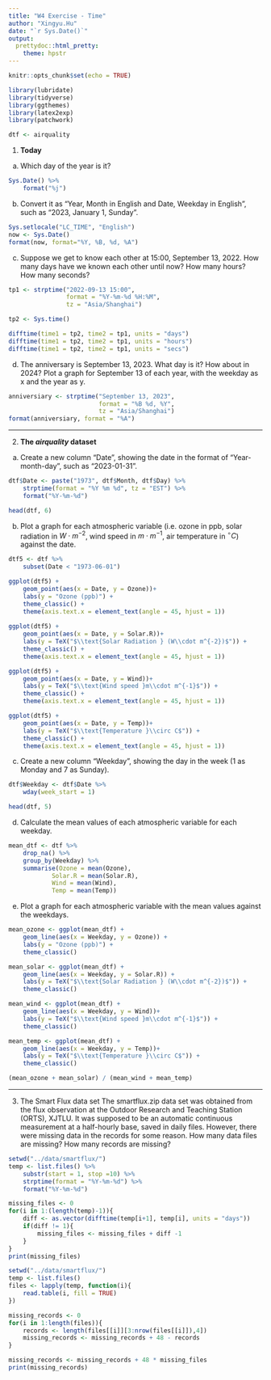 ```yaml
---
title: "W4 Exercise - Time"
author: "Xingyu.Hu"
date: "`r Sys.Date()`"
output:
  prettydoc::html_pretty:
    theme: hpstr
---
```


```r
knitr::opts_chunk$set(echo = TRUE)
```

```r
library(lubridate)
library(tidyverse)
library(ggthemes)
library(latex2exp)
library(patchwork)

dtf <- airquality
```


1. **Today**

a. Which day of the year is it?

```r
Sys.Date() %>%
    format("%j")
```

b. Convert it as "Year, Month in English and Date, Weekday in English", such as "2023, January 1, Sunday".

```r
Sys.setlocale("LC_TIME", "English")
now <- Sys.Date()
format(now, format="%Y, %B, %d, %A")
```

c. Suppose we get to know each other at 15:00, September 13, 2022. How many days have we known each other until now? How many hours? How many seconds?

```r
tp1 <- strptime("2022-09-13 15:00", 
                format = "%Y-%m-%d %H:%M",
                tz = "Asia/Shanghai")

tp2 <- Sys.time()

difftime(time1 = tp2, time2 = tp1, units = "days")
difftime(time1 = tp2, time2 = tp1, units = "hours")
difftime(time1 = tp2, time2 = tp1, units = "secs")
```

d. The anniversary is September 13, 2023. What day is it? How about in 2024? Plot a graph for September 13 of each year, with the weekday as x and the year as y.

```r
anniversiary <- strptime("September 13, 2023",
                         format = "%B %d, %Y",
                         tz = "Asia/Shanghai")
format(anniversiary, format = "%A")
```

---

2. **The *airquality* dataset**

a. Create a new column "Date", showing the date in the format of "Year-month-day", such as "2023-01-31".

```r
dtf$Date <- paste("1973", dtf$Month, dtf$Day) %>%
    strptime(format = "%Y %m %d", tz = "EST") %>%
    format("%Y-%m-%d")

head(dtf, 6)
```

b. Plot a graph for each atmospheric variable (i.e. ozone in ppb, solar radiation in $W\cdot m^{-2}$, wind speed in $m\cdot m^{-1}$, air temperature in $^\circ C$) against the date.

```r
dtf5 <- dtf %>%
    subset(Date < "1973-06-01")

ggplot(dtf5) +
    geom_point(aes(x = Date, y = Ozone))+
    labs(y = "Ozone (ppb)") +
    theme_classic() +
    theme(axis.text.x = element_text(angle = 45, hjust = 1))
    
ggplot(dtf5) +
    geom_point(aes(x = Date, y = Solar.R))+
    labs(y = TeX("$\\text{Solar Radiation } (W\\cdot m^{-2})$")) +
    theme_classic() +
    theme(axis.text.x = element_text(angle = 45, hjust = 1))

ggplot(dtf5) +
    geom_point(aes(x = Date, y = Wind))+
    labs(y = TeX("$\\text{Wind speed }m\\cdot m^{-1}$")) +
    theme_classic() +
    theme(axis.text.x = element_text(angle = 45, hjust = 1))

ggplot(dtf5) +
    geom_point(aes(x = Date, y = Temp))+
    labs(y = TeX("$\\text{Temperature }\\circ C$")) +
    theme_classic() +
    theme(axis.text.x = element_text(angle = 45, hjust = 1))

```

c. Create a new column "Weekday", showing the day in the week (1 as Monday and 7 as Sunday).

```r
dtf$Weekday <- dtf$Date %>%
    wday(week_start = 1)

head(dtf, 5)
```

d. Calculate the mean values of each atmospheric variable for each weekday.

```r
mean_dtf <- dtf %>%
    drop_na() %>%
    group_by(Weekday) %>%
    summarise(Ozone = mean(Ozone),
            Solar.R = mean(Solar.R),
            Wind = mean(Wind),
            Temp = mean(Temp))
```

e. Plot a graph for each atmospheric variable with the mean values against the weekdays.

```r
mean_ozone <- ggplot(mean_dtf) +
    geom_line(aes(x = Weekday, y = Ozone)) +
    labs(y = "Ozone (ppb)") +
    theme_classic()

mean_solar <- ggplot(mean_dtf) +
    geom_line(aes(x = Weekday, y = Solar.R)) +
    labs(y = TeX("$\\text{Solar Radiation } (W\\cdot m^{-2})$")) +
    theme_classic()

mean_wind <- ggplot(mean_dtf) +
    geom_line(aes(x = Weekday, y = Wind))+
    labs(y = TeX("$\\text{Wind speed }m\\cdot m^{-1}$")) +
    theme_classic()

mean_temp <- ggplot(mean_dtf) +
    geom_line(aes(x = Weekday, y = Temp))+
    labs(y = TeX("$\\text{Temperature }\\circ C$")) +
    theme_classic()

(mean_ozone + mean_solar) / (mean_wind + mean_temp)
```

---

3. The Smart Flux data set The smartflux.zip data set was obtained from the flux observation at the Outdoor Research and Teaching Station (ORTS), XJTLU. It was supposed to be an automatic continuous measurement at a half-hourly base, saved in daily files. However, there were missing data in the records for some reason. How many data files are missing? How many records are missing?

```r
setwd("../data/smartflux/")
temp <- list.files() %>% 
    substr(start = 1, stop =10) %>%
    strptime(format = "%Y-%m-%d") %>%
    format("%Y-%m-%d")

missing_files <- 0
for(i in 1:(length(temp)-1)){
    diff <- as.vector(difftime(temp[i+1], temp[i], units = "days"))
    if(diff != 1){
        missing_files <- missing_files + diff -1
    }
}
print(missing_files)
```

```r
setwd("../data/smartflux/")
temp <- list.files()
files <- lapply(temp, function(i){
    read.table(i, fill = TRUE)
})

missing_records <- 0
for(i in 1:length(files)){
    records <- length(files[[i]][3:nrow(files[[i]]),4])
    missing_records <- missing_records + 48 - records
}

missing_records <- missing_records + 48 * missing_files
print(missing_records)
```
